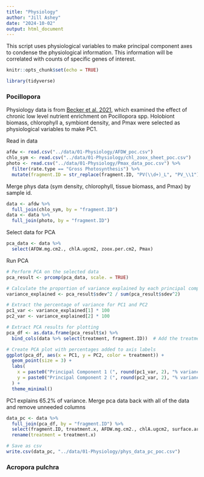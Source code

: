 ```yaml
---
title: "Physiology"
author: "Jill Ashey"
date: "2024-10-02"
output: html_document
---
```


This script uses physiological variables to make principal component axes to condense the physiological information. This information will be correlated with counts of specific genes of interest. 

```r
knitr::opts_chunk$set(echo = TRUE)

library(tidyverse)
```

### Pocillopora 

Physiology data is from [Becker et al. 2021](https://link.springer.com/article/10.1007/s00338-021-02138-2), which examined the effect of chronic low level nutrient enrichment on Pocillopora spp. Holobiont biomass, chlorophyll a, symbiont density, and Pmax were selected as physiological variables to make PC1. 

Read in data 
```r
afdw <- read.csv("../data/01-Physiology/AFDW_poc.csv")
chlo_sym <- read.csv("../data/01-Physiology/chl_zoox_sheet_poc.csv")
photo <- read.csv("../data/01-Physiology/Pmax_data_poc.csv") %>%
  filter(rate.type == "Gross Photosynthesis") %>%
  mutate(fragment.ID = str_replace(fragment.ID, "PV(\\d+)_L", "PV_\\1"))
```

Merge phys data (sym density, chlorophyll, tissue biomass, and Pmax) by sample id. 
```r
data <- afdw %>%
  full_join(chlo_sym, by = "fragment.ID")
data <- data %>%
  full_join(photo, by = "fragment.ID")
```

Select data for PCA
```r
pca_data <- data %>%
  select(AFDW.mg.cm2., chlA.ugcm2, zoox.per.cm2, Pmax)
```

Run PCA 
```r
# Perform PCA on the selected data
pca_result <- prcomp(pca_data, scale. = TRUE)

# Calculate the proportion of variance explained by each principal component
variance_explained <- pca_result$sdev^2 / sum(pca_result$sdev^2)

# Extract the percentage of variance for PC1 and PC2
pc1_var <- variance_explained[1] * 100
pc2_var <- variance_explained[2] * 100

# Extract PCA results for plotting
pca_df <- as.data.frame(pca_result$x) %>%
  bind_cols(data %>% select(treatment, fragment.ID))  # Add the treatment column

# Create PCA plot with percentages added to axis labels
ggplot(pca_df, aes(x = PC1, y = PC2, color = treatment)) +
  geom_point(size = 3) +
  labs(
    x = paste0("Principal Component 1 (", round(pc1_var, 2), "% variance)"),
    y = paste0("Principal Component 2 (", round(pc2_var, 2), "% variance)")
  ) +
  theme_minimal()
```

PC1 explains 65.2% of variance. Merge pca data back with all of the data and remove unneeded columns 
```r
data_pc <- data %>%
  full_join(pca_df, by = "fragment.ID") %>%
  select(fragment.ID, treatment.x, AFDW.mg.cm2., chlA.ugcm2, surface.area, zoox.per.cm2, Topt, Pmax, PC1, PC2, PC3, PC4) %>%
  rename(treatment = treatment.x)

# Save as csv 
write.csv(data_pc, "../data/01-Physiology/phys_data_pc_poc.csv")
```


### Acropora pulchra  



